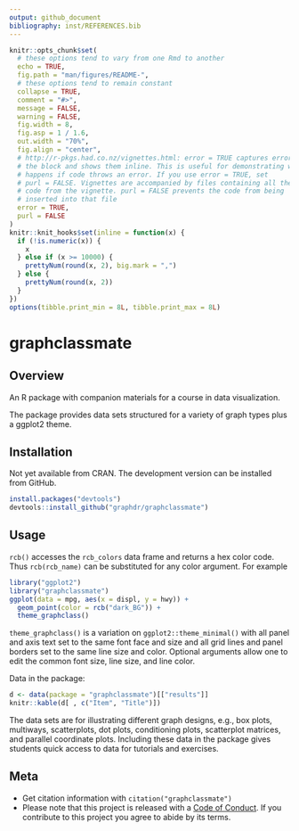 ```yaml
---
output: github_document
bibliography: inst/REFERENCES.bib
---
```


<!-- README.md is generated from README.Rmd. Please edit that file -->

```r
knitr::opts_chunk$set(
  # these options tend to vary from one Rmd to another
  echo = TRUE,
  fig.path = "man/figures/README-",
  # these options tend to remain constant
  collapse = TRUE,
  comment = "#>",
  message = FALSE,
  warning = FALSE,
  fig.width = 8,
  fig.asp = 1 / 1.6,
  out.width = "70%",
  fig.align = "center",
  # http://r-pkgs.had.co.nz/vignettes.html: error = TRUE captures errors in
  # the block and shows them inline. This is useful for demonstrating what
  # happens if code throws an error. If you use error = TRUE, set
  # purl = FALSE. Vignettes are accompanied by files containing all the
  # code from the vignette. purl = FALSE prevents the code from being
  # inserted into that file
  error = TRUE,
  purl = FALSE
)
knitr::knit_hooks$set(inline = function(x) {
  if (!is.numeric(x)) {
    x
  } else if (x >= 10000) {
    prettyNum(round(x, 2), big.mark = ",")
  } else {
    prettyNum(round(x, 2))
  }
})
options(tibble.print_min = 8L, tibble.print_max = 8L)
```


# graphclassmate

## Overview

An R package with companion materials for a course in data visualization. 

The package provides data sets structured for a variety of graph types plus a ggplot2 theme. 






## Installation

Not yet available from CRAN.  The development version can be installed from GitHub.   

```r
install.packages("devtools")
devtools::install_github("graphdr/graphclassmate")
```



## Usage

`rcb()` accesses the `rcb_colors` data frame and returns a hex color code. Thus `rcb(rcb_name)` can be substituted for any color argument. For example 

```r
library("ggplot2")
library("graphclassmate")
ggplot(data = mpg, aes(x = displ, y = hwy)) +
  geom_point(color = rcb("dark_BG")) +
  theme_graphclass()
```


`theme_graphclass()` is a variation on `ggplot2::theme_minimal()` with all panel and axis text set to the same font face and size and all grid lines and panel borders set to the same line size and color. Optional arguments allow one to edit the common font size, line size, and line color. 

Data in the package: 

```r
d <- data(package = "graphclassmate")[["results"]]
knitr::kable(d[ , c("Item", "Title")])
```

The data sets are for illustrating different graph designs, e.g., box plots, multiways, scatterplots, dot plots, conditioning plots, scatterplot matrices, and parallel coordinate plots. Including these data in the package gives students quick access to data for tutorials and exercises. 






## Meta

- Get citation information with `citation("graphclassmate")` 
- Please note that this project is released with a [Code of Conduct](https://github.com/graphdr/graphclassmate/blob/master/CONDUCT.md). If you contribute to this project you agree to abide by its terms. 


